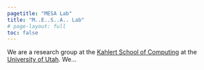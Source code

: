 ```yaml
---
pagetitle: "MESA Lab"
title: "M..E..S..A.. Lab"
# page-layout: full
toc: false
---
```


::: {.lead}
  We are a research group at the [Kahlert School of Computing](https://cs.utah.edu) at the [University of Utah](https://utah.edu). We...
:::
